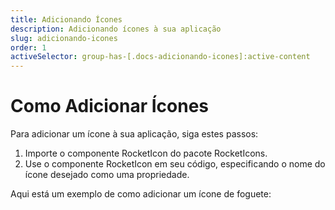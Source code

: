 ```yaml
---
title: Adicionando Ícones
description: Adicionando ícones à sua aplicação
slug: adicionando-icones
order: 1
activeSelector: group-has-[.docs-adicionando-icones]:active-content
---
```


# Como Adicionar Ícones

Para adicionar um ícone à sua aplicação, siga estes passos:

1. Importe o componente RocketIcon do pacote RocketIcons.
2. Use o componente RocketIcon em seu código, especificando o nome do ícone desejado como uma propriedade.

Aqui está um exemplo de como adicionar um ícone de foguete:
